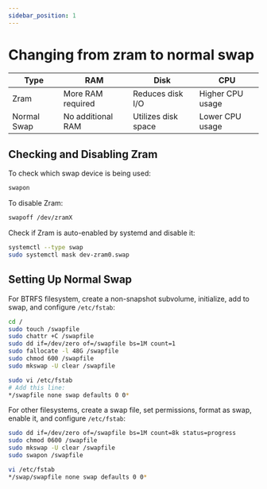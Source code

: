 ```yaml
---
sidebar_position: 1
---
```



# Changing from zram to normal swap

| Type | RAM | Disk | CPU |
|------|-----|------|-----|
| Zram | More RAM required | Reduces disk I/O | Higher CPU usage |
| Normal Swap | No additional RAM | Utilizes disk space | Lower CPU usage |

## Checking and Disabling Zram

To check which swap device is being used:

```bash
swapon
```

To disable Zram:

```bash
swapoff /dev/zramX
```

Check if Zram is auto-enabled by systemd and disable it:

```bash
systemctl --type swap
sudo systemctl mask dev-zram0.swap
```

## Setting Up Normal Swap

For BTRFS filesystem, create a non-snapshot subvolume, initialize, add to swap, and configure `/etc/fstab`:

```bash
cd /
sudo touch /swapfile
sudo chattr +C /swapfile
sudo dd if=/dev/zero of=/swapfile bs=1M count=1
sudo fallocate -l 48G /swapfile
sudo chmod 600 /swapfile
sudo mkswap -U clear /swapfile

sudo vi /etc/fstab
# Add this line:
*/swapfile none swap defaults 0 0*
```

For other filesystems, create a swap file, set permissions, format as swap, enable it, and configure `/etc/fstab`:

```bash
sudo dd if=/dev/zero of=/swapfile bs=1M count=8k status=progress
sudo chmod 0600 /swapfile
sudo mkswap -U clear /swapfile
sudo swapon /swapfile

vi /etc/fstab
*/swap/swapfile none swap defaults 0 0*
```

